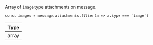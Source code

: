 Array of `image` type attachments on message.

```tsx
const images = message.attachments.filter(a => a.type === 'image')
```

| Type |
| - |
| array |
